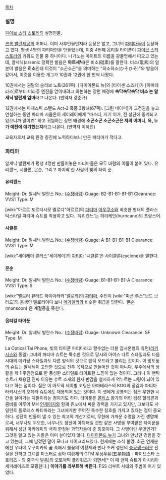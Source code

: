 [[목차]]

=== 설명 ===
[[파이브 스타 스토리]]의 설정인물.

[[크롬 발란셰]]공의 어머니. 
이미 사후인물인지라 등장은 없고, 그녀의 [[파티마]]들이 등장하고 있다. 평생 4명의 파티마만을 만들었는데, 이중 4번째 옵티컬 타이푼이 [[파이브 스타 스토리]]의 키워드 인물 중 하나이다.
나가노는 마이트의 이름을 광물명에서 따오고 있는데, 알세닉(arsenic 정확한 발음은 '''아르세닉''')은 비소(砒素)를 말한다. 비소(砒素)의 일본어 발음은 '''히소'''인데 이것이 "소곤소곤"을 의미하는 "히소히소(ひそひそ)"와 발음이 같아서, 이것을 이용한 개그가 10권과 12권에 한 번씩 나왔다.

10권에서는 권말의 슬리브 노트(261쪽). [다이아몬드 뉴]와 [타이센 스즈카]가 [아마테라스]로부터 미라쥬 엔진을 얻어내려고 의논하는 장면 배경에 '''속닥속닥속닥 비소 는 알세닉 발란셰 엄마'''라고 나온다. (번역자 강준규)

12권에서는 마제스틱 스탠드 Act-2 폭풍 3왕녀(67쪽). [그린 네이퍼]가 교전권을 놓고 연설하는 동안 파티마 시클론이 세이레이에게 "마스터, 저기 이거, 전 성단에 중계되고 있으니까 말이죠" 하고 귀띔하는 장면 배경에 '''소곤소곤 소곤소곤은 저의 어머니, 윽, 누가 예전에 얘기했는지'''라고 나온다. (번역자 이혜진)

교육자로서 교육 환경 증진에 노력하다보니 만든 파티마가 적다고.

=== 파티마 ===
알세닉 발란셰가 평생 4명만 만들어놓은 파티마들은 모두 바람의 이름이 붙어 있다. 유리켄느, 시클론, 몬순, 그리고 마지막 한 사람이 빛의 타이 푼.

==== 유리켄느 ====
Meight: Dr. 알셰닉 발란스
No.: ([[수정바람]])
Guage: B2-B1-B1-B1-B1
Clearance: VVS1
Type: M

[wiki:"아르르 포르티시모 멜로디"아르르]의 [[파티마]]
[[아우쿠소]]와 비슷한 형태의 플라스틱스타일 파티마 슈트를 착용하고 있다.
'유리켄느'는 허리케인(hurricane)의 프랑스어.

==== 시클론 ====
Meight: Dr. 알셰닉 발란스
No.: ([[수정바람]])
Guage: A-B1-B1-B1-B1
Clearance: VVS1
Type: M

[wiki:"세이레이 콜러스"세이레이]의 [[파티마]]
'시클론'은 사이클론(cyclone)을 말한다.

==== 몬순 ====
Meight: Dr. 알셰닉 발란스
No.: ([[수정바람]])
Guage: B1-B1-B1-B1-A
Clearance: VVS1
Type: S

[wiki:"맬로리 뷰라드 하이아라키"맬로리]의 [[파티마]], 주인이 [wiki:"미션 루스"보드 브라드]의 동생인 맬로리이다 보니 [[메가엘라]]와 비슷한 취급을 당한다.
'몬순(monsoon)'은 계절풍을 뜻한다.

==== 옵티컬 타이푼 ====
Meight: Dr. 알셰닉 발란스
No.: ([[수정바람]])
Guage: Unknown
Clearance: SF
Type: M

La Optical Tai Phone, 빛의 타이푼
파티마라고 할수없는 더블 입시온형의 휴먼([[라키시스]]와 동일)
그녀의 파티마 슈트는 특수한 것으로 당시의 아이스 다트 스타일과도 다음 시대의 데카당 스타일과도 다른 양식의 것으로 맨틱 모드라고 불리는 것이다. 이 망토풍의 슈트는 알세닉이 고안한 것으로 전투 목적으로 만들어진 것이 아니다. 우주에서의 생활을 제 1 주안점으로 한 풍성한 스타일로 타이트한 느낌이 없는 것이다. 그러나 이 맨틱 슈트가 채용된 진짜 이유는 슈트 소재의 원자 반감을 철저하게 억누르는 코팅이 되어 있다고 하는 점이다. 실은 이 아토믹 세이빙 코팅은 아마테라스의 KOG의 장갑과 파티마 라키시스의 오페라 슈트에도 채용되어 있는 것이다. 이 셋에게 공통되는 점은 무한한 시간을 살아가는 자들이라는 점이기도 하다. 타이푼은 [[콜러스]] 왕가의 어린 검성 할리콘과 콤비를 이루어 MH [[인게이지]]와 함께 쥬노에서 싸운 경력을 가지고 있지만, 그보다도 사일런트 플로레스 파티마라는 그녀에게만 주어진 특수한 칭호를 가지고 있다는 점이 중요하다. 성단이 만들어 낼 수 있는 최고의 계산기로써, 무한에 가까운 수명을 가진 생명체로써, 너무나도 무모한, 너무나도 정신이 아득해질 것만 같은 사명을 부여받은 타이푼을 위해서 성단 아카데미의 극히 한정된 과학자들이 준 칭호이다. 그 사명이란 무엇인가? 그것을 알고 있는 자들은 이미 살아있지 않다. [[다이아몬드 뉴]]가 그녀와 만났던 경험을 갖고 있는데, 그때 남겼던 말이 모나크 세이크리드였다. 현재에는 소식 불명.
최근 연재분에선 우타메 무구미카의 꿈 속에서 불꽃의 여황제와 만나 조커 성단의 [[충공깽]]스러운 진실을 전하고 그녀를 마스터로 삼아 여황제의 GTM 우싱우유(五星物語 - 파이브스타 스토리즈 - 의 중국식 발음)의 오토매틱 플라워즈가 되면서[* 이 때 맨틱 슈트가 아시리아 세퍼레이츠로 모핑한다.] '''이야기를 리부트해 버린다'''. FSS 리부트 사태의 주범이 여기 있었다. 
